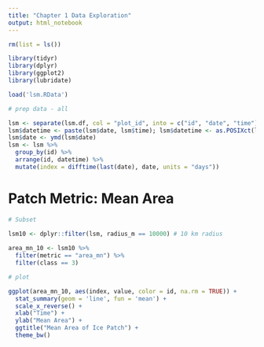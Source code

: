 ```yaml
---
title: "Chapter 1 Data Exploration"
output: html_notebook
---
```


```r
rm(list = ls())

library(tidyr)
library(dplyr)
library(ggplot2)
library(lubridate)

load('lsm.RData')

# prep data - all

lsm <- separate(lsm.df, col = "plot_id", into = c("id", "date", "time"), sep = " ", remove = FALSE)
lsm$datetime <- paste(lsm$date, lsm$time); lsm$datetime <- as.POSIXct(lsm$datetime) # add new column for datetime
lsm$date <- ymd(lsm$date)
lsm <- lsm %>%
  group_by(id) %>%
  arrange(id, datetime) %>%
  mutate(index = difftime(last(date), date, units = "days"))
```

# Patch Metric: Mean Area

```r
# Subset
 
lsm10 <- dplyr::filter(lsm, radius_m == 10000) # 10 km radius

area_mn_10 <- lsm10 %>%
  filter(metric == "area_mn") %>%
  filter(class == 3)

# plot

ggplot(area_mn_10, aes(index, value, color = id, na.rm = TRUE)) +
  stat_summary(geom = 'line', fun = 'mean') +
  scale_x_reverse() +
  xlab("Time") +
  ylab("Mean Area") +
  ggtitle("Mean Area of Ice Patch") +
  theme_bw()
```

